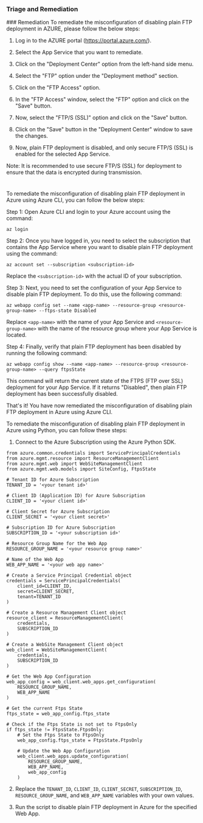 
### Triage and Remediation
<Tabs>
<Tab title='Remediation'>
### Remediation

<AccordionGroup>
<Accordion title='Using Console' defaultOpen='true'>
To remediate the misconfiguration of disabling plain FTP deployment in AZURE, please follow the below steps:

1. Log in to the AZURE portal (https://portal.azure.com/).

2. Select the App Service that you want to remediate.

3. Click on the "Deployment Center" option from the left-hand side menu.

4. Select the "FTP" option under the "Deployment method" section.

5. Click on the "FTP Access" option.

6. In the "FTP Access" window, select the "FTP" option and click on the "Save" button.

7. Now, select the "FTP/S (SSL)" option and click on the "Save" button.

8. Click on the "Save" button in the "Deployment Center" window to save the changes.

9. Now, plain FTP deployment is disabled, and only secure FTP/S (SSL) is enabled for the selected App Service.

Note: It is recommended to use secure FTP/S (SSL) for deployment to ensure that the data is encrypted during transmission.

#
</Accordion>

<Accordion title='Using CLI'>
To remediate the misconfiguration of disabling plain FTP deployment in Azure using Azure CLI, you can follow the below steps:

Step 1: Open Azure CLI and login to your Azure account using the command:

```
az login
```

Step 2: Once you have logged in, you need to select the subscription that contains the App Service where you want to disable plain FTP deployment using the command:

```
az account set --subscription <subscription-id>
```

Replace the `<subscription-id>` with the actual ID of your subscription.

Step 3: Next, you need to set the configuration of your App Service to disable plain FTP deployment. To do this, use the following command:

```
az webapp config set --name <app-name> --resource-group <resource-group-name> --ftps-state Disabled
```

Replace `<app-name>` with the name of your App Service and `<resource-group-name>` with the name of the resource group where your App Service is located.

Step 4: Finally, verify that plain FTP deployment has been disabled by running the following command:

```
az webapp config show --name <app-name> --resource-group <resource-group-name> --query ftpsState
```

This command will return the current state of the FTPS (FTP over SSL) deployment for your App Service. If it returns "Disabled", then plain FTP deployment has been successfully disabled.

That's it! You have now remediated the misconfiguration of disabling plain FTP deployment in Azure using Azure CLI.
</Accordion>

<Accordion title='Using Python'>
To remediate the misconfiguration of disabling plain FTP deployment in Azure using Python, you can follow these steps:

1. Connect to the Azure Subscription using the Azure Python SDK.
```
from azure.common.credentials import ServicePrincipalCredentials
from azure.mgmt.resource import ResourceManagementClient
from azure.mgmt.web import WebSiteManagementClient
from azure.mgmt.web.models import SiteConfig, FtpsState

# Tenant ID for Azure Subscription
TENANT_ID = '<your tenant id>'

# Client ID (Application ID) for Azure Subscription
CLIENT_ID = '<your client id>'

# Client Secret for Azure Subscription
CLIENT_SECRET = '<your client secret>'

# Subscription ID for Azure Subscription
SUBSCRIPTION_ID = '<your subscription id>'

# Resource Group Name for the Web App
RESOURCE_GROUP_NAME = '<your resource group name>'

# Name of the Web App
WEB_APP_NAME = '<your web app name>'

# Create a Service Principal Credential object
credentials = ServicePrincipalCredentials(
    client_id=CLIENT_ID,
    secret=CLIENT_SECRET,
    tenant=TENANT_ID
)

# Create a Resource Management Client object
resource_client = ResourceManagementClient(
    credentials,
    SUBSCRIPTION_ID
)

# Create a WebSite Management Client object
web_client = WebSiteManagementClient(
    credentials,
    SUBSCRIPTION_ID
)

# Get the Web App Configuration
web_app_config = web_client.web_apps.get_configuration(
    RESOURCE_GROUP_NAME,
    WEB_APP_NAME
)

# Get the current Ftps State
ftps_state = web_app_config.ftps_state

# Check if the Ftps State is not set to FtpsOnly
if ftps_state != FtpsState.FtpsOnly:
    # Set the Ftps State to FtpsOnly
    web_app_config.ftps_state = FtpsState.FtpsOnly

    # Update the Web App Configuration
    web_client.web_apps.update_configuration(
        RESOURCE_GROUP_NAME,
        WEB_APP_NAME,
        web_app_config
    )
```

2. Replace the `TENANT_ID`, `CLIENT_ID`, `CLIENT_SECRET`, `SUBSCRIPTION_ID`, `RESOURCE_GROUP_NAME`, and `WEB_APP_NAME` variables with your own values.

3. Run the script to disable plain FTP deployment in Azure for the specified Web App.
</Accordion>

</AccordionGroup>
</Tab>
</Tabs>
